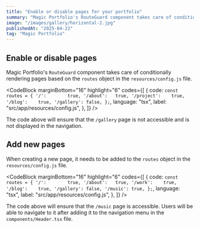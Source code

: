 ```yaml
---
title: "Enable or disable pages for your portfolio"
summary: "Magic Portfolio's RouteGuard component takes care of conditionally rendering pages based on your settings."
image: "/images/gallery/horizontal-2.jpg"
publishedAt: "2025-04-22"
tag: "Magic Portfolio"
---
```


## Enable or disable pages

Magic Portfolio's `RouteGuard` component takes care of conditionally rendering pages based on the `routes` object in the `resources/config.js` file.

<CodeBlock
  marginBottom="16"
  highlight="6"
  codes={[
    {
      code: `const routes = {
    '/':        true,
    '/about':   true,
    '/project':    true,
    '/blog':    true,
    '/gallery': false,
};`,
      language: "tsx",
      label: "src/app/resources/config.js",
    },
  ]}
/>

The code above will ensure that the `/gallery` page is not accessible and is not displayed in the navigation.

## Add new pages

When creating a new page, it needs to be added to the `routes` object in the `resources/config.js` file.

<CodeBlock
  marginBottom="16"
  highlight="6"
  codes={[
    {
      code: `const routes = {
    '/':        true,
    '/about':   true,
    '/work':    true,
    '/blog':    true,
    '/gallery': false,
    '/music': true,
};`,
      language: "tsx",
      label: "src/app/resources/config.js",
    },
  ]}
/>

The code above will ensure that the `/music` page is accessible. Users will be able to navigate to it after adding it to the navigation menu in the `components/Header.tsx` file.
